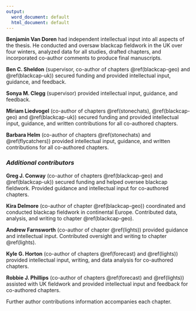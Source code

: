 ```yaml
---
output:
  word_document: default
  html_document: default
---
```



**Benjamin Van Doren** had independent intellectual input into all aspects of the thesis. He conducted and oversaw blackcap fieldwork in the UK over four winters, analyzed data for all studies, drafted chapters, and incorporated co-author comments to produce final manuscripts.

\vspace{8pt}

**Ben C. Sheldon** (supervisor, co-author of chapters \@ref(blackcap-geo) and \@ref(blackcap-uk)) secured funding and provided intellectual input, guidance, and feedback. 

**Sonya M. Clegg** (supervisor) provided intellectual input, guidance, and feedback. 

**Miriam Liedvogel** (co-author of chapters \@ref(stonechats), \@ref(blackcap-geo) and \@ref(blackcap-uk)) secured funding and provided intellectual input, guidance, and written contributions for all co-authored chapters.

**Barbara Helm** (co-author of chapters \@ref(stonechats) and \@ref(flycatchers)) provided intellectual input, guidance, and written contributions for all co-authored chapters.

### *Additional contributors*

**Greg J. Conway** (co-author of chapters \@ref(blackcap-geo) and \@ref(blackcap-uk)) secured funding and helped oversee blackcap fieldwork. Provided guidance and intellectual input for co-authored chapters.

**Kira Delmore** (co-author of chapter \@ref(blackcap-geo)) coordinated and conducted blackcap fieldwork in continental Europe. Contributed data, analysis, and writing to chapter \@ref(blackcap-geo).

**Andrew Farnsworth** (co-author of chapter \@ref(lights)) provided guidance and intellectual input. Contributed oversight and writing to chapter \@ref(lights).

**Kyle G. Horton** (co-author of chapters \@ref(forecast) and \@ref(lights)) provided intellectual input, writing, and data analysis for co-authored chapters.

**Robbie J. Phillips** (co-author of chapters \@ref(forecast) and \@ref(lights)) assisted with UK fieldwork and provided intellectual input and feedback for co-authored chapters.

\vspace{12pt}

Further author contributions information accompanies each chapter. 